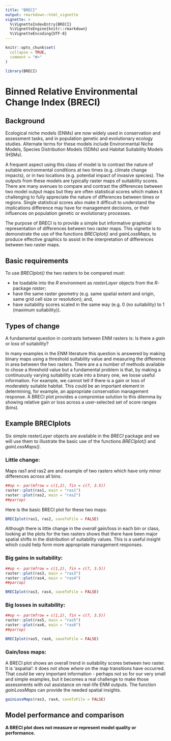 ```yaml
---
title: "BRECI"
output: rmarkdown::html_vignette
vignette: >
  %\VignetteIndexEntry{BRECI}
  %\VignetteEngine{knitr::rmarkdown}
  %\VignetteEncoding{UTF-8}
---
```


```r
knitr::opts_chunk$set(
  collapse = TRUE,
  comment = "#>"
)
```

```r
library(BRECI)
```

# Binned Relative Environmental Change Index (BRECI)

## Background

Ecological niche models (ENMs) are now widely used in conservation and assessment tasks, and in population genetic and evolutionary ecology studies. Alternate terms for these models include Environmental Niche Models, Species Distribution Models (SDMs) and Habitat Suitability Models (HSMs).

A frequent aspect using this class of model is to contrast the nature of suitable environmental conditions at two times (e.g. climate change impacts), or in two locations (e.g. potential impact of invasive species). The outputs from these models are typically raster maps of suitability scores. There are many avenues to compare and contrast the differences between two model output maps but they are often statistical scores which makes it challenging to fully appreciate the nature of differences between times or regions. Single statistical scores also make it difficult to understand the implications difference may have for management decisions, or their influences on population genetic or evolutionary processes.

The purpose of BRECI is to provide a simple but informative graphical representation of differences between two raster maps. This vignette is to demonstrate the use of the functions *BRECIplot()* and *gainLossMaps*, to produce effective graphics to assist in the interpretation of differences between two raster maps.

## Basic requirements

To use *BRECIplot()* the two rasters to be compared _*must*_:

* be loadable into the *R* environment as *rasterLayer* objects from the *R*-package *raster*;
* have the same raster geometry (e.g. same spatial extent and origin, same grid cell size or resolution); and,
* have suitability scores scaled in the same way (e.g. 0 (no suitability) to 1 (maximum suitability)). 

## Types of change

A fundamental question in contrasts between ENM rasters is: Is there a *gain* or *loss* of suitability?

In many examples in the ENM literature this question is answered by making binary maps using a threshold suitability value and measuring the difference in area between the two rasters. There are a a number of methods available to chose a threshold value but a fundamental problem is that, by making a continuously varying suitability scale into a binary one, we loose useful information. For example, we cannot tell if there is a gain or loss of moderately suitable habitat. This could be an important element in determining, for example, an appropriate conservation management response. A BRECI plot provides a compromise solution to this dilemma by showing relative gain or loss across a user-selected set of score ranges (bins).

## Example BRECIplots

Six simple *rasterLayer* objects are available in the *BRECI* package and we will use them to illustrate the basic use of the functions *BRECIplot()* and *gainLossMaps()*.

### Little change:

Maps ras1 and ras2 are and example of two rasters which have only minor differences across all bins.

```r
##op <- par(mfrow = c(1,2), fin = c(7, 3.5))
raster::plot(ras1, main = "ras1")
raster::plot(ras2, main = "ras2")
##par(op)
```

Here is the basic BRECI plot for these two maps:

```r
BRECIplot(ras1, ras2, saveToFile = FALSE)
```

Although there is little change in the *overall* gain/loss in each bin or class, looking at the plots for the two rasters shows that there have been major spatial shifts in the distribution of suitability values. This is a useful insight which could help form more appropriate management responses. 

### Big gains in suitability:

```r
##op <- par(mfrow = c(1,2), fin = c(7, 3.5))
raster::plot(ras3, main = "ras3")
raster::plot(ras4, main = "ras4")
##par(op)
```

```r
BRECIplot(ras3, ras4, saveToFile = FALSE)
```

### Big losses in suitability:

```r
##op <- par(mfrow = c(1,2), fin = c(7, 3.5))
raster::plot(ras5, main = "ras5")
raster::plot(ras6, main = "ras6")
##par(op)
```

```r
BRECIplot(ras5, ras6, saveToFile = FALSE)
```

### Gain/loss maps:

A BRECI plot shows an overall trend in suitability scores between two raster. It is 'aspatial': it does not show *where* on the map transitions have occurred. That could be very important information - perhaps not so for our very small and simple examples, but it becomes a real challenge to make those assessments with out assistance on real-life ENM outputs. The function *gainLossMaps* can provide the needed spatial insights.

```r
gainLossMaps(ras3, ras4, saveToFile = FALSE)

```



## Model performance and comparison

**A BRECI plot does not measure or represent model quality or performance.**
